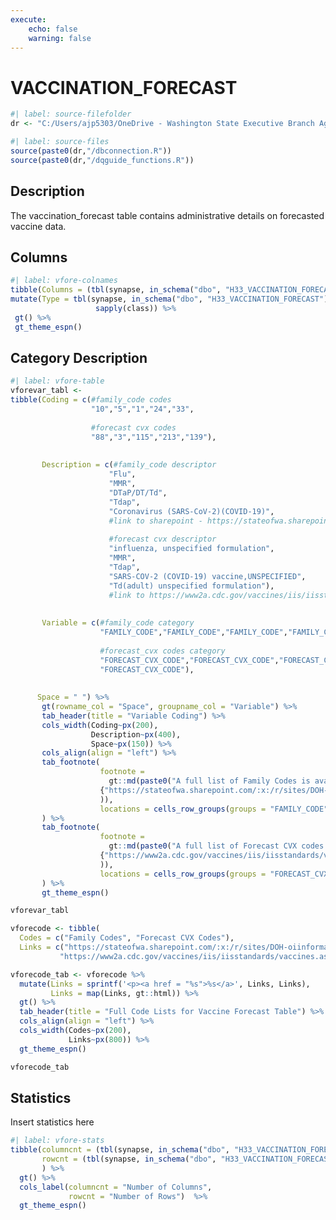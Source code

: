 ```yaml
---
execute:
    echo: false
    warning: false
---
```


# VACCINATION_FORECAST {.unnumbered}

```r
#| label: source-filefolder
dr <- "C:/Users/ajp5303/OneDrive - Washington State Executive Branch Agencies/source_scripts"
```

```r
#| label: source-files
source(paste0(dr,"/dbconnection.R"))
source(paste0(dr,"/dqguide_functions.R"))
```

## Description

The vaccination_forecast table contains administrative details on forecasted vaccine data.

## Columns

```r
#| label: vfore-colnames
tibble(Columns = (tbl(synapse, in_schema("dbo", "H33_VACCINATION_FORECAST")) %>% colnames())) %>%
mutate(Type = tbl(synapse, in_schema("dbo", "H33_VACCINATION_FORECAST")) %>% head(1) %>% as_tibble() %>% 
                   sapply(class)) %>%
 gt() %>%
 gt_theme_espn()

```

## Category Description

```r
#| label: vfore-table
vforevar_tabl <-
tibble(Coding = c(#family_code codes
                  "10","5","1","24","33", 
                  
                  #forecast cvx codes
                  "88","3","115","213","139"), 
                  
            
       Description = c(#family_code descriptor
                      "Flu",
                      "MMR",
                      "DTaP/DT/Td",
                      "Tdap",
                      "Coronavirus (SARS-CoV-2)(COVID-19)",
                      #link to sharepoint - https://stateofwa.sharepoint.com/:x:/r/sites/DOH-oiinformatics/Shared%20Documents/CEDAR/CEDAR%20Data%20Dictionaries/Family_Code%20Values%20Table.xlsx?d=w545db4b21b99464ea49f8f2a26656d4a&csf=1&web=1&e=PT3WT6
                       
                      #forecast cvx descriptor 
                      "influenza, unspecified formulation",
                      "MMR",
                      "Tdap",
                      "SARS-COV-2 (COVID-19) vaccine,UNSPECIFIED",
                      "Td(adult) unspecified formulation"),
                      #link to https://www2a.cdc.gov/vaccines/iis/iisstandards/vaccines.asp?rpt=cvx
      
       
       Variable = c(#family_code category
                    "FAMILY_CODE","FAMILY_CODE","FAMILY_CODE","FAMILY_CODE","FAMILY_CODE",
                    
                    #forecast_cvx codes category
                    "FORECAST_CVX_CODE","FORECAST_CVX_CODE","FORECAST_CVX_CODE","FORECAST_CVX_CODE",
                    "FORECAST_CVX_CODE"),
              
                    
      Space = " ") %>%
       gt(rowname_col = "Space", groupname_col = "Variable") %>%
       tab_header(title = "Variable Coding") %>%
       cols_width(Coding~px(200),
                  Description~px(400),
                  Space~px(150)) %>%
       cols_align(align = "left") %>%
       tab_footnote(
                    footnote = 
                      gt::md(paste0("A full list of Family Codes is available at: ",
                    {"https://stateofwa.sharepoint.com/:x:/r/sites/DOH-oiinformatics/Shared%20Documents/CEDAR/CEDAR%20Data%20Dictionaries/Family_Code%20Values%20Table.xlsx?d=w545db4b21b99464ea49f8f2a26656d4a&csf=1&web=1&e=PT3WT6"}
                    )),
                    locations = cells_row_groups(groups = "FAMILY_CODE")
       ) %>%
       tab_footnote(
                    footnote = 
                      gt::md(paste0("A full list of Forecast CVX codes is available at: ",
                    {"https://www2a.cdc.gov/vaccines/iis/iisstandards/vaccines.asp?rpt=cvx"}
                    )),
                    locations = cells_row_groups(groups = "FORECAST_CVX_CODE")
       ) %>%
       gt_theme_espn()

vforevar_tabl
```

```r
vforecode <- tibble(
  Codes = c("Family Codes", "Forecast CVX Codes"),
  Links = c("https://stateofwa.sharepoint.com/:x:/r/sites/DOH-oiinformatics/Shared%20Documents/CEDAR/CEDAR%20Data%20Dictionaries/Family_Code%20Values%20Table.xlsx?d=w545db4b21b99464ea49f8f2a26656d4a&csf=1&web=1&e=PT3WT6",
           "https://www2a.cdc.gov/vaccines/iis/iisstandards/vaccines.asp?rpt=cvx"))

vforecode_tab <- vforecode %>%
  mutate(Links = sprintf('<p><a href = "%s">%s</a>', Links, Links), 
         Links = map(Links, gt::html)) %>%
  gt() %>%
  tab_header(title = "Full Code Lists for Vaccine Forecast Table") %>%
  cols_align(align = "left") %>%
  cols_width(Codes~px(200),
             Links~px(800)) %>%
  gt_theme_espn()

vforecode_tab
```

## Statistics

Insert statistics here

```r
#| label: vfore-stats
tibble(columncnt = (tbl(synapse, in_schema("dbo", "H33_VACCINATION_FORECAST")) %>% ncol()),
       rowcnt = (tbl(synapse, in_schema("dbo", "H33_VACCINATION_FORECAST"))) %>% nrow2()
       ) %>%
  gt() %>%
  cols_label(columncnt = "Number of Columns",
             rowcnt = "Number of Rows")  %>%
  gt_theme_espn()
```
